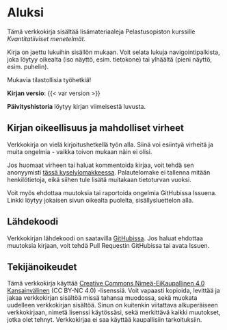 # Aluksi {#sec-aluksi .unnumbered}

Tämä verkkokirja sisältää lisämateriaaleja Pelastusopiston kurssille *Kvantitatiiviset menetelmät*.

Kirja on jaettu lukuihin sisällön mukaan. Voit selata lukuja navigointipalkista, joka löytyy oikealta (iso näyttö, esim. tietokone) tai ylhäältä (pieni näyttö, esim. puhelin).

Mukavia tilastollisia työhetkiä!

**Kirjan versio**: {{< var version >}}

**Päivityshistoria** löytyy kirjan viimeisestä luvusta.

## Kirjan oikeellisuus ja mahdolliset virheet {#sec-kirjan-oikeellisuus-ja-mahdolliset-virheet}

Verkkokirja on vielä kirjoitushetkellä työn alla. Siinä voi esiintyä virheitä ja muita ongelmia - vaikka toivon mukaan näin ei olisi.

Jos huomaat virheen tai haluat kommentoida kirjaa, voit tehdä sen anonyymisti [tässä kyselylomakkeessa](https://forms.gle/mVGjJKzTMVhhXoxX8). Palautelomake ei tallenna mitään henkilötietoja, eikä siihen tule lisätä muitakaan tietoturvan vuoksi.

Voit myös ehdottaa muutoksia tai raportoida ongelmia GitHubissa Issuena. Linkki löytyy jokaisen sivun oikealta puolelta, sisällysluettelon alla.

## Lähdekoodi

Verkkokirjan lähdekoodi on saatavilla [GitHubissa](https://github.com/osaal/KVANT-23-PEO). Jos haluat ehdottaa muutoksia kirjaan, voit tehdä Pull Requestin GitHubissa tai avata Issuen.

## Tekijänoikeudet {#sec-tekijänoikeudet}

Tämä verkkokirja käyttää [Creative Commons Nimeä-EiKaupallinen 4.0 Kansainvälinen](https://creativecommons.org/licenses/by-nc/4.0/deed.fi) (CC BY-NC 4.0) -lisenssiä. Voit vapaasti kopioida, levittää ja jakaa verkkokirjan sisältöä missä tahansa muodossa, sekä muokata uudelleen verkkokirjan sisältöä. Sinun on kuitenkin viitattava alkuperäiseen verkkokirjaan, nimetä lisenssi käytössäsi, sekä merkittävä kaikki muutokset, jotka olet tehnyt. Verkkokirjaa ei saa käyttää kaupallisiin tarkoituksiin.

